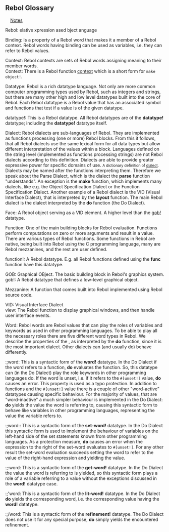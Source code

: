 {{underconstruction}}<br>
{{banner}}
{{Need|These all need better definition. And your assistance will be appreciated.<br>Please help ensure the accuracy and conciseness of Rebol terminology by correcting and perfecting these definitions.<br>Feel free to add definitions, and if anything seems unclear please drop a comment in the discussion.}}

== Rebol Glossary ==
{{alphanumeric index}}&nbsp; &nbsp; [[#Notes|Notes]]

;Rebol: {{dropcap|R}}elative {{dropcap|E}}xpression {{dropcap|B}}ased {{dropcap|O}}bject {{dropcap|L}}anguage

{{hilight|To ensure the glossary is accurate and understandable by all, it includes a ''special community page''.<br>The [[Glossary rebols view|rebols view]] page is for you to add your own definition of how you perceive certain aspects of Rebol terminology and concepts.  Please add ''your view'', <small>signed if you'd like</small> . It will help us all gain a better understanding of Rebol and each other.}}

<span id="A"></span>
<span id="B"></span>
;Binding: Is a property of a Rebol word that makes it a member of a Rebol context. Rebol words having binding can be used as variables, i.e. they can refer to Rebol values.
<span id="C"></span>
;Context: Rebol contexts are sets of Rebol words assigning meaning to their member words.
;Context: There is a Rebol function [[words context|context]] which is a short form for <tt>make object!</tt>.

<span id="D"></span>
;Datatype: Rebol is a rich datatype language. Not only are more common computer programming types used by Rebol, such as integers and strings, but there are many other high and low level datatypes built into the core of Rebol. Each Rebol datatype is a Rebol value that has an associated symbol and functions that test if a value is of the given datatype.

;datatype!: This is a Rebol datatype. All Rebol datatypes are of the '''datatype!''' datatype; including the '''datatype!''' datatype itself.
   
;Dialect: Rebol dialects are sub-languages of Rebol. They are implemented as functions processing (one or more) Rebol blocks. From this it follows, that all Rebol dialects use the same lexical form for all data types but allow different interpretation of the values within a block. Languages defined on the string level (implemented as functions processing strings) are not Rebol dialects according to this definition. Dialects are able to provide greater expressive power for specific domains of use. <small>A dictionary definition of [[Dictionary: dialect|dialect]].</small> Dialects may be named after the functions interpreting them. Therefore we speak about the Parse Dialect, which is the dialect the '''parse''' function "understands". An exception is the '''make''' function, which implements many dialects, like e.g. the Object Specification Dialect or the Function Specification Dialect. Another example of a Rebol dialect is the VID (Visual Interface Dialect), that is interpreted by the '''layout''' function. The main Rebol dialect is the dialect interpreted by the '''do''' function (the Do Dialect).
<span id="E"></span>
<span id="F"></span>
;Face: A Rebol object serving as a VID element. A higher level than the [[words gob!|gob!]] datatype.

;Function: One of the main building blocks for Rebol evaluation. Functions perform computations on zero or more arguments and result in a value. There are various types of Rebol functions. Some functions in Rebol are native, being built into Rebol using the C programming language, many are Rebol mezzanines, and the rest are user defined.

;function!: A Rebol datatype. E.g. all Rebol functions defined using the '''func''' function have this datatype.

<span id="G"></span>
;GOB: Graphical OBject. The basic building block in Rebol's graphics system.
;gob!: A Rebol datatype that defines a low-level graphical object.

<span id="H"></span>
<span id="I"></span>
<span id="J"></span>
<span id="K"></span>
<span id="L"></span>
<span id="M"></span>
;Mezzanine: A function that comes built into Rebol implemented using Rebol source code.

<span id="N"></span>
<span id="O"></span>
<span id="P"></span>
<span id="Q"></span>
<span id="R"></span>
<span id="S"></span>
<span id="T"></span>
<span id="U"></span>
<span id="V"></span>
;VID: Visual Interface Dialect
;view: The Rebol function to display graphical windows, and then handle user interface events.

<span id="W"></span>
;Word: Rebol words are Rebol values that can play the roles of variables and keywords as used in other programming languages. To be able to play all the necessary roles there are five different word types in Rebol. We describe the properties of the {{tooltip|Do Dialect|Do Dialect is a more precise term for the normal Rebol interpreter}},  as interpreted by the '''do''' function, since it is the most important dialect. Other dialects can (and usually do) behave differently.

:;word: This is a syntactic form of the '''word!''' datatype. In the Do Dialect if the word refers to a function, '''do''' evaluates the function. So, this datatype can (in the Do Dialect) play the role keywords in other programming languages do. If the word is unset, i.e. if it refers to the <tt>#[unset!]</tt> value, '''do''' causes an error. This property is used as a typo protection. In addition to functions and the <tt>#[unset!]</tt> value there is a couple of other "word-active" datatypes causing specific behaviour. For the majority of values, that are "word-inactive" a much simpler behaviour is implemented in the Do Dialect: '''do''' yields the value the word is referring to, causing this syntactic form to behave like variables in other programming languages, representing  the value the variable refers to.
:;<nowiki>word:</nowiki>: This is a syntactic form of the '''set-word!''' datatype. In the Do Dialect this syntactic form is used to implement the behaviour of variables on the left-hand side of the set statements known from other programming languages. As a protection measure, '''do''' causes an error when the expression to the right of the set-word evaluates to <tt>#[unset!]</tt>. For any other result the set-word evaluation succeeds setting the word to refer to the value of the right-hand expression and yielding the value.
:;<nowiki>:word</nowiki>: This is a syntactic form of the '''get-word!''' datatype. In the Do Dialect the value the word is referring to is yielded, so this syntactic form plays a role of a variable referring to a value without the exceptions discussed in the '''word!''' datatype case.
:;'word: This is a syntactic form of the '''lit-word!''' datatype. In the Do Dialect '''do''' yields the corresponding word, i.e. the corresponding value having the '''word!''' datatype.
:;/word: This is a syntactic form of the '''refinement!''' datatype. The Do Dialect does not use it for any special purpose, '''do''' simply yields the encountered refinement.

<span id="X"></span>
<span id="Y"></span>
<span id="Z"></span>
<span id="0"></span>
<span id="1"></span>
<span id="2"></span>
<span id="3"></span>
<span id="4"></span>
<span id="5"></span>
<span id="6"></span>
<span id="7"></span>
<span id="8"></span>
<span id="9"></span>